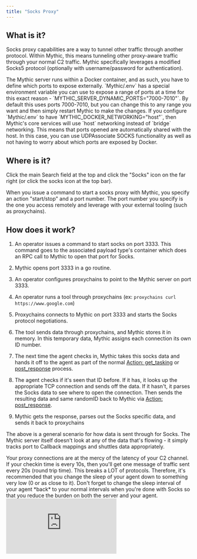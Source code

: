 ```yaml
---
title: "Socks Proxy"
---
```


## What is it?

Socks proxy capabilities are a way to tunnel other traffic through another protocol. Within Mythic, this means tunneling other proxy-aware traffic through your normal C2 traffic. Mythic specifically leverages a modified Socks5 protocol (optionally with username/password for authentication).

<Note>
The Mythic server runs within a Docker container, and as such, you have to define which ports to expose externally. `Mythic/.env` has a special environment variable you can use to expose a range of ports at a time for this exact reason - `MYTHIC_SERVER_DYNAMIC_PORTS="7000-7010"`. By default this uses ports 7000-7010, but you can change this to any range you want and then simply restart Mythic to make the changes.
</Note>
<Note>
    If you configure `Mythic/.env` to have `MYTHIC_DOCKER_NETWORKING="host"`, then Mythic's core services will use `host` networking instead of `bridge` networking. This means that ports opened are automatically shared with the host. In this case, you can use UDPAssociate SOCKS functionality as well as not having to worry about which ports are exposed by Docker.
</Note>

## Where is it?

Click the main Search field at the top and click the "Socks" icon on the far right (or click the socks icon at the top bar).

When you issue a command to start a socks proxy with Mythic, you specify an action "start/stop" and a port number. The port number you specify is the one you access remotely and leverage with your external tooling (such as proxychains).

## How does it work?

1. An operator issues a command to start socks on port 3333. This command goes to the associated payload type's container which does an RPC call to Mythic to open that port for Socks.

2. Mythic opens port 3333 in a go routine.

3. An operator configures proxychains to point to the Mythic server on port 3333.

4. An operator runs a tool through proxychains (ex: `proxychains curl https://www.google.com`)

5. Proxychains connects to Mythic on port 3333 and starts the Socks protocol negotiations.

6. The tool sends data through proxychains, and Mythic stores it in memory. In this temporary data, Mythic assigns each connection its own ID number.

7. The next time the agent checks in, Mythic takes this socks data and hands it off to the agent as part of the normal [Action: get\_tasking](/customizing/payload-type-development/create_tasking/agent-side-coding/action_get_tasking) or [post\_response](/customizing/payload-type-development/create_tasking/agent-side-coding/action-post_response) process.

8. The agent checks if it's seen that ID before. If it has, it looks up the appropriate TCP connection and sends off the data. If it hasn't, it parses the Socks data to see where to open the connection. Then sends the resulting data and same randomID back to Mythic via [Action: post\_response](/customizing/payload-type-development/create_tasking/agent-side-coding/action-post_response).

9. Mythic gets the response, parses out the Socks specific data, and sends it back to proxychains

The above is a general scenario for how data is sent through for Socks. The Mythic server itself doesn't look at any of the data that's flowing - it simply tracks port to Callback mappings and shuttles data appropriately.

<Info>
Your proxy connections are at the mercy of the latency of your C2 channel. If your checkin time is every 10s, then you'll get one message of traffic sent every 20s (round trip time). This breaks a LOT of protocols. Therefore, it's recommended that you change the sleep of your agent down to something very low (0 or as close to it).
</Info>

<Note>
Don't forget to change the sleep interval of your agent *back* to your normal intervals when you're done with Socks so that you reduce the burden on both the server and your agent.
</Note>

<iframe
  className="w-full aspect-video rounded-xl"
  src="https://www.youtube.com/embed/jrUWrNiU7js?si=mm0oZPfbv-syLkm1"
  title="Mythic Operator Video Series — Socks and RPFWD"
  frameBorder="0"
  allow="accelerometer; autoplay; clipboard-write; encrypted-media; gyroscope; picture-in-picture"
  allowFullScreen
></iframe>